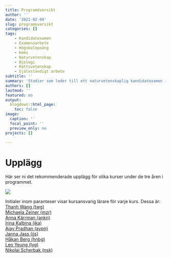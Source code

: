 ```yaml
---
title: Programöversikt
author: ''
date: '2021-02-09'
slug: programoversikt
categories: []
tags:
    - Kandidatexamen
    - Examensarbete
    - Högskolepoäng
    - Kemi
    - Naturvetenskap
    - Biologi
    - Rättsvetenskap
    - Självständigt arbete
subtitle: ''
summary: 'Studier som leder till ett naturvetenskaplig kandidatexamen i kemi'
authors: []
lastmod: ''
featured: no
output:
  blogdown::html_page:
    toc: false
image:
  caption: ''
  focal_point: ''
  preview_only: no
projects: []

---
```






# Upplägg
Här ser ni det rekommenderade upplägg för olika kurser under de tre åren i programmet. 

![](programoversikt.png)

Initialer inom paranteser visar kursansvarig lärare för varje kurs. Dessa är:  
[Thanh Wang (twg)](https://www.oru.se/personal/thanh_wang)  
[Michaela Zeiner (mzr)](https://www.oru.se/personal/michaela_zeiner)  
[Anna Kärrman (ankn)](https://www.oru.se/personal/anna_karrman)  
[Irina Kalbina (ika)](https://www.oru.se/personal/irina_kalbina)  
[Ajay Pradhan (aypn)](https://www.oru.se/personal/ajay_pradhan)  
[Janna Jass (jjs)](https://www.oru.se/personal/jana_jass)  
[Håkan Berg (hnbg)](https://www.oru.se/personal/hakan_berg)  
[Leo Yeung (lyg)](https://www.oru.se/personal/leo_yeung)  
[Nikolai Scherbak (nsk)](https://www.oru.se/personal/nikolai_scherbak)  

<br><br><br>






